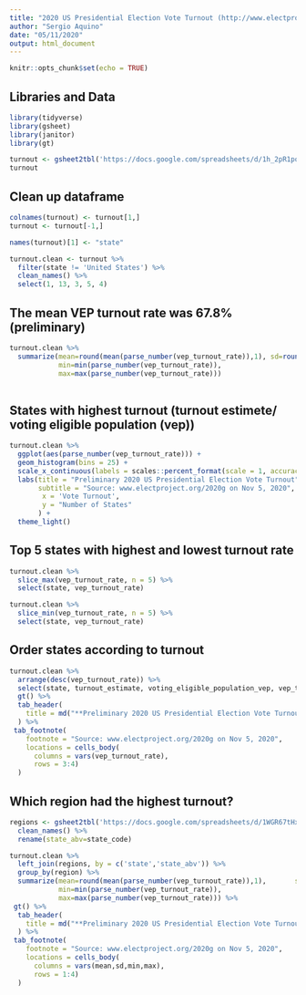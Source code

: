 ```yaml
---
title: "2020 US Presidential Election Vote Turnout (http://www.electproject.org/2020g)"
author: "Sergio Aquino"
date: "05/11/2020"
output: html_document
---
```


```r
knitr::opts_chunk$set(echo = TRUE)

```

## Libraries and Data

```r

library(tidyverse)
library(gsheet)
library(janitor)
library(gt)

turnout <- gsheet2tbl('https://docs.google.com/spreadsheets/d/1h_2pR1pq8s_I5buZ5agXS9q1vLziECztN2uWeR6Czo0/edit#gid=2030096602') 
turnout

```

## Clean up dataframe


```r

colnames(turnout) <- turnout[1,]
turnout <- turnout[-1,] 

names(turnout)[1] <- "state"

turnout.clean <- turnout %>%
  filter(state != 'United States') %>% 
  clean_names() %>% 
  select(1, 13, 3, 5, 4)

```


## The mean VEP turnout rate was 67.8% (preliminary)

```r

turnout.clean %>%
  summarize(mean=round(mean(parse_number(vep_turnout_rate)),1), sd=round(sd(parse_number(vep_turnout_rate)),1), 
            min=min(parse_number(vep_turnout_rate)),
            max=max(parse_number(vep_turnout_rate)))
            
```


## States with highest turnout (turnout estimete/ voting eligible population (vep))

```r

turnout.clean %>% 
  ggplot(aes(parse_number(vep_turnout_rate))) +
  geom_histogram(bins = 25) +
  scale_x_continuous(labels = scales::percent_format(scale = 1, accuracy = 1)) +
  labs(title = "Preliminary 2020 US Presidential Election Vote Turnout", 
       subtitle = "Source: www.electproject.org/2020g on Nov 5, 2020",
        x = 'Vote Turnout',
        y = "Number of States"
       ) +
  theme_light()

```


## Top 5 states with highest and lowest turnout rate

```r

turnout.clean %>% 
  slice_max(vep_turnout_rate, n = 5) %>% 
  select(state, vep_turnout_rate)

turnout.clean %>% 
  slice_min(vep_turnout_rate, n = 5) %>% 
  select(state, vep_turnout_rate)

```

## Order states according to turnout

```r

turnout.clean %>% 
  arrange(desc(vep_turnout_rate)) %>% 
  select(state, turnout_estimate, voting_eligible_population_vep, vep_turnout_rate) %>% 
  gt() %>%
  tab_header(
    title = md("**Preliminary 2020 US Presidential Election Vote Turnout**")
  ) %>% 
 tab_footnote(
    footnote = "Source: www.electproject.org/2020g on Nov 5, 2020",
    locations = cells_body(
      columns = vars(vep_turnout_rate),
      rows = 3:4)
  ) 

```


## Which region had the highest turnout?

```r

regions <- gsheet2tbl('https://docs.google.com/spreadsheets/d/1WGR67tHxRMUxePUHK2vLm-HYCtjh14Tu_auo6BPOffo/edit#gid=0') %>% 
  clean_names() %>% 
  rename(state_abv=state_code)

turnout.clean %>% 
  left_join(regions, by = c('state','state_abv')) %>% 
  group_by(region) %>% 
  summarize(mean=round(mean(parse_number(vep_turnout_rate)),1),       sd=round(sd(parse_number(vep_turnout_rate)),1), 
            min=min(parse_number(vep_turnout_rate)),
            max=max(parse_number(vep_turnout_rate))) %>% 
 gt() %>%
  tab_header(
    title = md("**Preliminary 2020 US Presidential Election Vote Turnout**")
  ) %>% 
 tab_footnote(
    footnote = "Source: www.electproject.org/2020g on Nov 5, 2020",
    locations = cells_body(
      columns = vars(mean,sd,min,max),
      rows = 1:4)
  ) 

```



